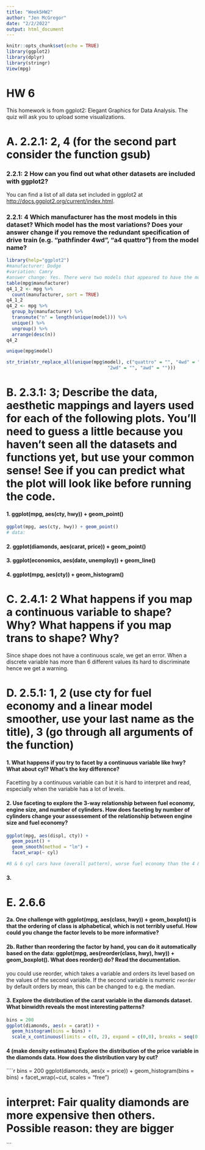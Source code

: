 ```yaml
---
title: "Week5HW2"
author: "Jen McGregor"
date: "2/2/2022"
output: html_document
---
```


```r
knitr::opts_chunk$set(echo = TRUE)
library(ggplot2)
library(dplyr)
library(stringr)
View(mpg)
```

# HW 6

This homework is from ggplot2: Elegant Graphics for Data Analysis. The quiz will ask you to upload some visualizations.

# A. 2.2.1: 2, 4 (for the second part consider the function gsub)

### 2.2.1: 2 How can you find out what other datasets are included with ggplot2?

You can find a list of all data set included in ggplot2 at <http://docs.ggplot2.org/current/index.html>.

### 2.2.1: 4 Which manufacturer has the most models in this dataset? Which model has the most variations? Does your answer change if you remove the redundant specification of drive train (e.g. “pathfinder 4wd”, “a4 quattro”) from the model name?

```r
library(help="ggplot2")
#manufacturer: Dodge
#variation: Camry
#answer change: Yes. There were two models that appeared to have the most variation, but after removing drive train, the Camry had the most variation.
table(mpg$manufacturer)
q4_1_2 <- mpg %>% 
  count(manufacturer, sort = TRUE)
q4_1_2
q4_2 <- mpg %>% 
  group_by(manufacturer) %>% 
  transmute("n" = length(unique(model))) %>% 
  unique() %>%
  ungroup() %>% 
  arrange(desc(n))
q4_2

unique(mpg$model)

str_trim(str_replace_all(unique(mpg$model), c("quattro" = "", "4wd" = "", 
                                     "2wd" = "", "awd" = "")))

```

# B. 2.3.1: 3; Describe the data, aesthetic mappings and layers used for each of the following plots. You’ll need to guess a little because you haven’t seen all the datasets and functions yet, but use your common sense! See if you can predict what the plot will look like before running the code.

#### 1. ggplot(mpg, aes(cty, hwy)) + geom_point()
```r
ggplot(mpg, aes(cty, hwy)) + geom_point()
# data: 
```

#### 2. ggplot(diamonds, aes(carat, price)) + geom_point()
  
#### 3.  ggplot(economics, aes(date, unemploy)) + geom_line()

#### 4.  ggplot(mpg, aes(cty)) + geom_histogram()


# C. 2.4.1: 2 What happens if you map a continuous variable to shape? Why? What happens if you map trans to shape? Why?

Since shape does not have a continuous scale, we get an error. When a discrete variable has more than 6 different values its hard to discriminate hence we get a warning.

# D. 2.5.1: 1, 2 (use cty for fuel economy and a linear model smoother, use your last name as the title), 3 (go through all arguments of the function)

#### 1. What happens if you try to facet by a continuous variable like hwy? What about cyl? What’s the key difference?

Facetting by a continuous variable can but it is hard to interpret and read, especially when the variable has a lot of levels.

#### 2. Use faceting to explore the 3-way relationship between fuel economy, engine size, and number of cylinders. How does faceting by number of cylinders change your assessement of the relationship between engine size and fuel economy?

```r
ggplot(mpg, aes(displ, cty)) + 
  geom_point() +
  geom_smooth(method = "lm") +
  facet_wrap(~ cyl)

#8 & 6 cyl cars have (overall pattern), worse fuel economy than the 4 & 5 cyl cars, but there are exceptions. 8 cyl vehicles have largest engine size, then decreasing in numerical order of cylinders, as an overall patter, again with exceptions.
```


#### 3. 

# E. 2.6.6

#### 2a. One challenge with ggplot(mpg, aes(class, hwy)) + geom_boxplot() is that the ordering of class is alphabetical, which is not terribly useful. How could you change the factor levels to be more informative?
#### 2b. Rather than reordering the factor by hand, you can do it automatically based on the data: ggplot(mpg, aes(reorder(class, hwy), hwy)) + geom_boxplot(). What does reorder() do? Read the documentation.

you could use reorder, which takes a variable and orders its level based on the values of the second variable. If the second variable is numeric
`reorder` by default orders by mean, this can be changed to e.g. the median.

#### 3. Explore the distribution of the carat variable in the diamonds dataset. What binwidth reveals the most interesting patterns?

```r
bins = 200
ggplot(diamonds, aes(x = carat)) +
  geom_histogram(bins = bins) +
  scale_x_continuous(limits = c(0, 2), expand = c(0,0), breaks = seq(0,2,0.1))
```

#### 4 (make density estimates) Explore the distribution of the price variable in the diamonds data. How does the distribution vary by cut?

````r
bins = 200
ggplot(diamonds, aes(x = price)) +
  geom_histogram(bins = bins) +
  facet_wrap(~cut, scales = "free")

# interpret: Fair quality  diamonds are more expensive then others. Possible reason: they are bigger
```



